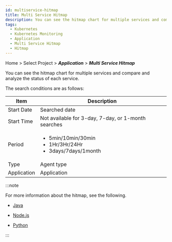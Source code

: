 ```yaml
---
id: multiservice-hitmap
title: Multi Service Hitmap
description: You can see the hitmap chart for multiple services and compare and analyze the status of each service.
tags:
  - Kubernetes
  - Kubernetes Monitoring
  - Application
  - Multi Service Hitmap
  - Hitmap
---
```


Home > Select Project > **_Application_** > **_Multi Service Hitmap_**

<ImgLang img='whatap_kubernetes_application_multiservice_hitmap.png' desc='Multi Service Hitmap' />

You can see the hitmap chart for multiple services and compare and analyze the status of each service.

The search conditions are as follows:

| Item             | Description                                                                             |
| ---------------- | --------------------------------------------------------------------------------------- |
| Start Date       | Searched date                                                                           |
| Start Time       | Not available for 3-day, 7-day, or 1-month searches                                     |
| Period           | <ul><li>5min/10min/30min</li><li>1Hr/3Hr/24Hr</li><li>3days/7days/1month</li></ul>      |
| Type             | Agent type                                                                              |
| Application      | Application                                                                             |

:::note

For more information about the hitmap, see the following.

- [Java](../java/trs-view)

- [Node.js](../nodejs/trs-view)

- [Python](../python/trs-view)

:::
